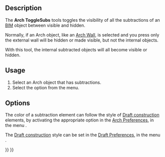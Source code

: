 <languages/>

{{Docnav
|[[Arch_ToggleIfcBrepFlag|ToggleIfcBrepFlag]]
|[[Arch_Survey|Survey]]
|[[BIM_Workbench|BIM]]
|IconL=Arch_ToggleIfcBrepFlag.svg
|IconR=Arch_Survey.svg
|IconC=Workbench_BIM.svg
}}

{{GuiCommand
|Name=Arch ToggleSubs
|MenuLocation=Utils → Toggle Subcomponents
|Workbenches=[[BIM_Workbench|BIM]]
|Shortcut=Ctrl + Space
|SeeAlso=[[Arch_Component|Arch Component]]
}}

==Description==

The '''Arch ToggleSubs''' tools toggles the visibility of all the subtractions of an [[BIM_Workbench|BIM]] object between visible and hidden.

Normally, if an Arch object, like an [[Arch_Wall|Arch Wall]], is selected and you press {{KEY|Space}} only the external wall will be hidden or made visible, but not the internal objects.

With this tool, the internal subtracted objects will all become visible or hidden.

==Usage==

# Select an Arch object that has subtractions.
# Select the {{MenuCommand|Utils → [[Image:Arch_ToggleSubs.svg|16px]] Toggle Subcomponents}} option from the menu.

== Options==

The color of a subtraction element can follow the style of [[Draft_ToggleConstructionMode|Draft construction]] elements, by activating the appropriate option in the [[Arch_Preferences|Arch Preferences]], in the menu {{MenuCommand|Edit → Preferences → BIM → General Settings → Apply Draft construction style to subcomponents}}.

The [[Draft_ToggleConstructionMode|Draft construction]] style can be set in the [[Draft_Preferences|Draft Preferences]], in the menu {{MenuCommand|Preferences → Draft → General}}.


{{Docnav
|[[Arch_ToggleIfcBrepFlag|ToggleIfcBrepFlag]]
|[[Arch_Survey|Survey]]
|[[BIM_Workbench|BIM]]
|IconL=Arch_ToggleIfcBrepFlag.svg
|IconR=Arch_Survey.svg
|IconC=Workbench_BIM.svg
}}

{{BIM_Tools_navi{{#translation:}}}}
{{Userdocnavi{{#translation:}}}}